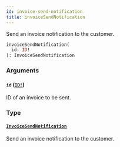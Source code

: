 ```yaml
---
id: invoice-send-notification
title: invoiceSendNotification
---
```


Send an invoice notification to the customer.

```graphql
invoiceSendNotification(
  id: ID!
): InvoiceSendNotification

```

### Arguments

#### `id` ([`ID!`](/developer/api-reference/scalars/id))

ID of an invoice to be sent.

### Type

#### [`InvoiceSendNotification`](/developer/api-reference/objects/invoice-send-notification)

Send an invoice notification to the customer.
